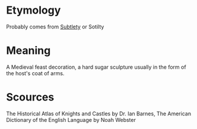 =Etymology=
Probably comes from [[Subtlety]] or Sotilty

=Meaning=
A Medieval feast decoration, a hard sugar sculpture usually in the form of the host's coat of arms.

=Scources=
The Historical Atlas of Knights and Castles by Dr. Ian Barnes,
The American Dictionary of the English Language by Noah Webster